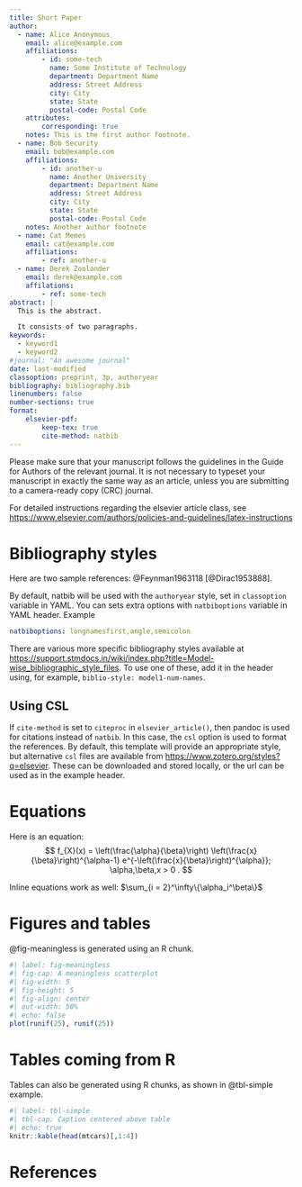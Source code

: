 ```yaml
---
title: Short Paper
author:
  - name: Alice Anonymous
    email: alice@example.com
    affiliations: 
        - id: some-tech
          name: Some Institute of Technology
          department: Department Name
          address: Street Address
          city: City
          state: State
          postal-code: Postal Code
    attributes:
        corresponding: true
    notes: This is the first author footnote.
  - name: Bob Security
    email: bob@example.com
    affiliations:
        - id: another-u
          name: Another University
          department: Department Name
          address: Street Address
          city: City
          state: State
          postal-code: Postal Code
    notes: Another author footnote
  - name: Cat Memes
    email: cat@example.com
    affiliations:
        - ref: another-u
  - name: Derek Zoolander
    email: derek@example.com
    affilations:
        - ref: some-tech
abstract: |
  This is the abstract.

  It consists of two paragraphs.
keywords: 
  - keyword1
  - keyword2
#journal: "An awesome journal"
date: last-modified
classoption: preprint, 3p, authoryear
bibliography: bibliography.bib
linenumbers: false
number-sections: true
format:
    elsevier-pdf:
        keep-tex: true
        cite-method: natbib
---
```


Please make sure that your manuscript follows the guidelines in the 
Guide for Authors of the relevant journal. It is not necessary to 
typeset your manuscript in exactly the same way as an article, 
unless you are submitting to a camera-ready copy (CRC) journal.

For detailed instructions regarding the elsevier article class, see   <https://www.elsevier.com/authors/policies-and-guidelines/latex-instructions>

# Bibliography styles

Here are two sample references: @Feynman1963118 [@Dirac1953888].

By default, natbib will be used with the `authoryear` style, set in `classoption` variable in YAML. 
You can sets extra options with `natbiboptions` variable in YAML header. Example 
```yaml
natbiboptions: longnamesfirst,angle,semicolon
```

There are various more specific bibliography styles available at
<https://support.stmdocs.in/wiki/index.php?title=Model-wise_bibliographic_style_files>. 
To use one of these, add it in the header using, for example, `biblio-style: model1-num-names`.

## Using CSL 

If `cite-method` is set to `citeproc` in `elsevier_article()`, then pandoc is used for citations instead of `natbib`. In this case, the `csl` option is used to format the references. By default, this template will provide an appropriate style, but alternative `csl` files are available from <https://www.zotero.org/styles?q=elsevier>. These can be downloaded
and stored locally, or the url can be used as in the example header.

# Equations

Here is an equation:
$$ 
  f_{X}(x) = \left(\frac{\alpha}{\beta}\right)
  \left(\frac{x}{\beta}\right)^{\alpha-1}
  e^{-\left(\frac{x}{\beta}\right)^{\alpha}}; 
  \alpha,\beta,x > 0 .
$$

Inline equations work as well: $\sum_{i = 2}^\infty\{\alpha_i^\beta\}$

# Figures and tables

@fig-meaningless is generated using an R chunk.

```r
#| label: fig-meaningless
#| fig-cap: A meaningless scatterplot
#| fig-width: 5
#| fig-height: 5
#| fig-align: center
#| out-width: 50%
#| echo: false
plot(runif(25), runif(25))
```

# Tables coming from R

Tables can also be generated using R chunks, as shown in @tbl-simple example.

```r
#| label: tbl-simple
#| tbl-cap: Caption centered above table
#| echo: true
knitr::kable(head(mtcars)[,1:4])
```

# References {-}

